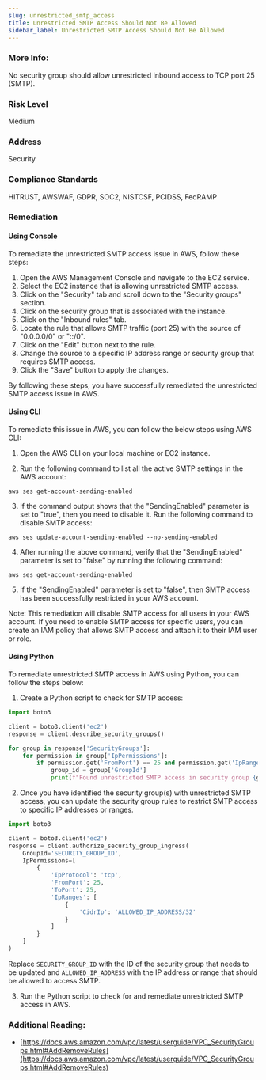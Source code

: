 ```yaml
---
slug: unrestricted_smtp_access
title: Unrestricted SMTP Access Should Not Be Allowed
sidebar_label: Unrestricted SMTP Access Should Not Be Allowed
---
```


### More Info:

No security group should allow unrestricted inbound access to TCP port 25 (SMTP).

### Risk Level

Medium

### Address

Security

### Compliance Standards

HITRUST, AWSWAF, GDPR, SOC2, NISTCSF, PCIDSS, FedRAMP

### Remediation

#### Using Console

To remediate the unrestricted SMTP access issue in AWS, follow these steps:

1. Open the AWS Management Console and navigate to the EC2 service.
2. Select the EC2 instance that is allowing unrestricted SMTP access.
3. Click on the "Security" tab and scroll down to the "Security groups" section.
4. Click on the security group that is associated with the instance.
5. Click on the "Inbound rules" tab.
6. Locate the rule that allows SMTP traffic (port 25) with the source of "0.0.0.0/0" or "::/0".
7. Click on the "Edit" button next to the rule.
8. Change the source to a specific IP address range or security group that requires SMTP access.
9. Click the "Save" button to apply the changes.

By following these steps, you have successfully remediated the unrestricted SMTP access issue in AWS.

#### Using CLI

To remediate this issue in AWS, you can follow the below steps using AWS CLI:

1. Open the AWS CLI on your local machine or EC2 instance.

2. Run the following command to list all the active SMTP settings in the AWS account:

```
aws ses get-account-sending-enabled
```

3. If the command output shows that the "SendingEnabled" parameter is set to "true", then you need to disable it. Run the following command to disable SMTP access:

```
aws ses update-account-sending-enabled --no-sending-enabled
```

4. After running the above command, verify that the "SendingEnabled" parameter is set to "false" by running the following command:

```
aws ses get-account-sending-enabled
```

5. If the "SendingEnabled" parameter is set to "false", then SMTP access has been successfully restricted in your AWS account.

Note: This remediation will disable SMTP access for all users in your AWS account. If you need to enable SMTP access for specific users, you can create an IAM policy that allows SMTP access and attach it to their IAM user or role.

#### Using Python

To remediate unrestricted SMTP access in AWS using Python, you can follow the steps below:

1. Create a Python script to check for SMTP access:

```python
import boto3

client = boto3.client('ec2')
response = client.describe_security_groups()

for group in response['SecurityGroups']:
    for permission in group['IpPermissions']:
        if permission.get('FromPort') == 25 and permission.get('IpRanges') == [{'CidrIp': '0.0.0.0/0'}]:
            group_id = group['GroupId']
            print(f"Found unrestricted SMTP access in security group {group_id}")
```

2. Once you have identified the security group(s) with unrestricted SMTP access, you can update the security group rules to restrict SMTP access to specific IP addresses or ranges.

```python
import boto3

client = boto3.client('ec2')
response = client.authorize_security_group_ingress(
    GroupId='SECURITY_GROUP_ID',
    IpPermissions=[
        {
            'IpProtocol': 'tcp',
            'FromPort': 25,
            'ToPort': 25,
            'IpRanges': [
                {
                    'CidrIp': 'ALLOWED_IP_ADDRESS/32'
                }
            ]
        }
    ]
)
```

Replace `SECURITY_GROUP_ID` with the ID of the security group that needs to be updated and `ALLOWED_IP_ADDRESS` with the IP address or range that should be allowed to access SMTP.

3. Run the Python script to check for and remediate unrestricted SMTP access in AWS.

### Additional Reading:

- [https://docs.aws.amazon.com/vpc/latest/userguide/VPC_SecurityGroups.html#AddRemoveRules](https://docs.aws.amazon.com/vpc/latest/userguide/VPC_SecurityGroups.html#AddRemoveRules) 

